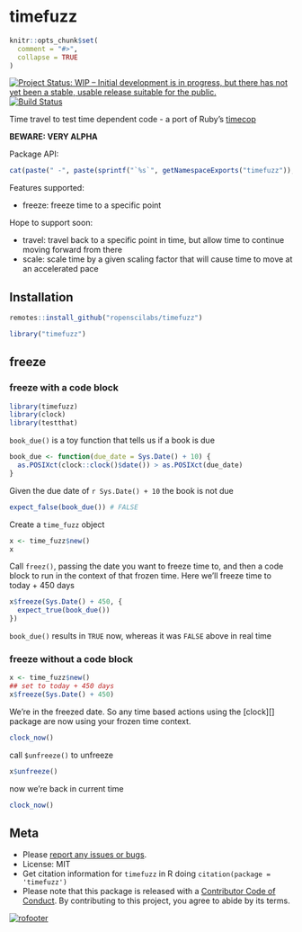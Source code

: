 timefuzz
========

```r
knitr::opts_chunk$set(
  comment = "#>",
  collapse = TRUE
)
```

[![Project Status: WIP – Initial development is in progress, but there has not yet been a stable, usable release suitable for the public.](https://www.repostatus.org/badges/latest/wip.svg)](https://www.repostatus.org/#wip)
[![Build Status](https://travis-ci.com/ropenscilabs/timefuzz.svg?branch=master)](https://travis-ci.com/ropenscilabs/timefuzz)

Time travel to test time dependent code - a port of Ruby's [timecop](https://github.com/travisjeffery/timecop)

**BEWARE: VERY ALPHA**

Package API:

```r
cat(paste(" -", paste(sprintf("`%s`", getNamespaceExports("timefuzz")), collapse = "\n - ")))
```

Features supported:

- freeze: freeze time to a specific point

Hope to support soon:

- travel: travel back to a specific point in time, but allow time to continue moving forward from there
- scale: scale time by a given scaling factor that will cause time to move at an accelerated pace

## Installation

```r
remotes::install_github("ropenscilabs/timefuzz")
```

```r
library("timefuzz")
```

## freeze

### freeze with a code block

```r
library(timefuzz)
library(clock)
library(testthat)
```

`book_due()` is a toy function that tells us if a book is due

```r
book_due <- function(due_date = Sys.Date() + 10) {
  as.POSIXct(clock::clock()$date()) > as.POSIXct(due_date)
}
```

Given the due date of `r Sys.Date() + 10` the book is not due

```r
expect_false(book_due()) # FALSE
```

Create a `time_fuzz` object

```r
x <- time_fuzz$new()
x
```

Call `freez()`, passing the date you want to freeze time to, and then a code block to run
in the context of that frozen time. Here we'll freeze time to today + 450 days

```r
x$freeze(Sys.Date() + 450, {
  expect_true(book_due())
})
```

`book_due()` results in `TRUE` now, whereas it was `FALSE` above in real time

### freeze without a code block

```r
x <- time_fuzz$new()
## set to today + 450 days
x$freeze(Sys.Date() + 450)
```

We're in the freezed date. So any time based actions using the [clock][] package 
are now using your frozen time context.

```r
clock_now()
```

call `$unfreeze()` to unfreeze

```r
x$unfreeze()
```

now we're back in current time

```r
clock_now()
```

## Meta

* Please [report any issues or bugs](https://github.com/ropenscilabs/timefuzz/issues).
* License: MIT
* Get citation information for `timefuzz` in R doing `citation(package = 'timefuzz')`
* Please note that this package is released with a [Contributor Code of Conduct](https://ropensci.org/code-of-conduct/). By contributing to this project, you agree to abide by its terms.

[![rofooter](https://ropensci.org/public_images/github_footer.png)](https://ropensci.org)
